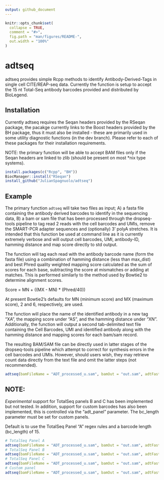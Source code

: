 ```yaml
---
output: github_document
---
```


<!-- README.md is generated from README.Rmd. Please edit that file -->

```r
knitr::opts_chunk$set(
  collapse = TRUE,
  comment = "#>",
  fig.path = "man/figures/README-",
  out.width = "100%"
)
```
# adtseq

adtseq provides simple Rcpp methods to identify Antibody-Derived-Tags in single cell CITE/REAP-seq data. Currently the function is setup to accept the 15 nt Total-Seq antibody barcodes provided and distributed by BioLegend.

## Installation

Currently adtseq requires the Seqan headers provided by the RSeqan package, the pacakge currently links to the Boost headers provided by the BH package, thus it must also be installed - these are primarily used in some utility diagnostic functions (in the dev branch). Please refer to each of these packages for their installation requirements.

NOTE: the primary function will be able to accept BAM files only if the Seqan headers are linked to zlib (should be present on most *nix type systems).

``` r
install.packages(c("Rcpp", "BH"))
BiocManager::install("RSeqan")
install_github("JulianSpagnuolo/adtseq")
```

## Example

The primary function `adtseq` will take two files as input; A) a fasta file containing the antibody derived barcodes to identify in the sequencing data, B) a bam or sam file that has been processed through the dropseq-tools pipeline to tag read 2 reads with the cell barcodes and UMIs, remove the SMART-PCR adapter sequences and (optionally) 3' polyA stretches. It is intended that this function be used at command line as it is currently extremely verbose and will output cell barcodes, UMI, antibody-ID, hamming distance and map score directly to std output.

The function will tag each read with the antibody barcode name (form the fasta file) using a combination of hamming distance (less than max_dist) and best Phred quality weighted mapping score calculated as the sum of scores for each base, subtracting the score at mismatches or adding at matches. This is performed similarly to the method used by Bowtie2 to determine alignment scores.

Score = MN + ((MX - MN) * (Phred/40))

At present Bowtie2's defaults for MN (minimum score) and MX (maximum score), 2 and 6, respectively, are used.

The function will place the name of the identified antibody in a new tag "XA", the mapping score under "AS", and the hamming distance under "XN".
Additionally, the function will output a second tab-delimited text file containing the Cell Barcodes, UMI and identified antibody along with the hamming distance and mapping scores for each bam/sam record.

The resulting BAM/SAM file can be directly used in latter stages of the dropseq-tools pipeline which attempt to correct for synthesis errors in the cell barcodes and UMIs. However, should users wish, they may retrieve count data directly from the text file and omit the latter steps (not recommended).

```r
adtseq(bamFileName = "ADT_processed_u.sam", bamOut = "out.sam", adtFasta = "total_seq_panel.fasta", max_dist = 4, sumoutput = "summary.txt", adt_panel = "A", bc_length = 15)
```

## NOTE:

*Experimental* support for TotalSeq panels B and C has been implemented but not tested. In addition, support for custom barcodes has also been implemented, this is controlled via the "adt_panel" parameter. The bc_length parameter must be set for custom panels.

Default is to use the TotalSeq Panel "A" regex rules and a barcode length (bc_length) of 15.

```r
# TotalSeq Panel A
adtseq(bamFileName = "ADT_processed_u.sam", bamOut = "out.sam", adtFasta = "total_seq_panel.fasta", max_dist = 4, sumoutput = "summary.txt", adt_panel = "A", bc_length = 15)
# TotalSeq Panel B
adtseq(bamFileName = "ADT_processed_u.sam", bamOut = "out.sam", adtFasta = "total_seq_panelB.fasta", max_dist = 4, sumoutput = "summary.txt", adt_panel = "B", bc_length = 15)
# TotalSeq Panel C
adtseq(bamFileName = "ADT_processed_u.sam", bamOut = "out.sam", adtFasta = "total_seq_panelC.fasta", max_dist = 4, sumoutput = "summary.txt", adt_panel = "C", bc_length = 15)
# Custom panel
adtseq(bamFileName = "ADT_processed_u.sam", bamOut = "out.sam", adtFasta = "custom_panel.fasta", max_dist = 4, sumoutput = "summary.txt", adt_panel = "custom", bc_length = 8)
```
